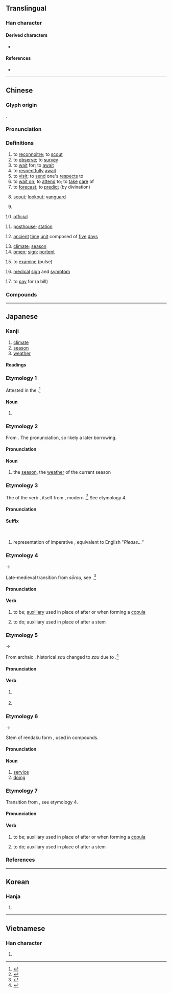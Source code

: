 {{character info/new}}
{{also|侯}}
==Translingual==
{{stroke order|stroke=9}}

===Han character===
{{Han char|rn=9|rad=人|as=08|sn=10|four=27234|canj=OLNK|ids=⿲亻丨⿳𠃍一矢,⿲亻丨⿳乛一矢}}

====Derived characters====
* {{l|mul|[[𤠣]], [[𥱌]], [[𦃺]], [[𩌖]], [[𩺟]], [[𬑟]], [[𬫺]]}}

====References====
* {{Han ref|kx=0108.040|dkj=00775|dj=0229.150|hdz=10178.050|uh=5019|ud=20505|bh=ADD4|bd=44500}}

----

==Chinese==
{{zh-forms|alt=𠋫,𠊱}}

===Glyph origin===
{{Han etym}}
{{Han compound|人|alt1=亻|矦|ls=psc|c1=s|c2=p}}.

===Pronunciation===
{{zh-pron
|m=hòu
|c=hau6
|h=pfs=heu
|md=hâiu
|mn=qz:hiō/tw,xm,zz:hō͘/hāu
|mn_note=hiō/hō͘ - literary; hāu - vernacular
|w=3hheu
|mc=y
|oc=y
|cat=v,n
}}

===Definitions===
{{zh-hanzi}}

# to [[reconnoitre]]; to [[scout]]
# to [[observe]]; to [[survey]]
# to [[wait]] for; to [[await]]
# to [[respectfully]] [[await]]
# to [[visit]]; to [[send]] one's [[respect]]s to
# to [[wait on]]; to [[attend]] to; to [[take]] [[care]] of
# to [[forecast]]; to [[predict]] (by divination)
# {{lb|zh|historical}} [[scout]]; [[lookout]]; [[vanguard]]
# {{lb|zh|historical}} {{zh-alt-form|堠|[[fortress]]}}
# {{lb|zh|historical}} [[official]]
# {{lb|zh|historical}} [[posthouse]]; [[station]]
# {{lb|zh|historical}} [[ancient]] [[time]] [[unit]] composed of [[five]] [[day]]s
# [[climate]]; [[season]]
# [[omen]]; [[sign]]; [[portent]]
# {{lb|zh|TCM}} to [[examine]] (pulse)
# {{lb|zh|TCM}} [[medical]] [[sign]] and [[symptom]]
# {{lb|zh|dialectal}} to [[pay]] for (a bill)

===Compounds===
{{zh-der|季候|候光|候選人|候蟲|久候|兆候|候教|候選|候溫|候機室|候場|候鳥|候賬|候用|候問|候旨|候補|恭候|三部九候|佇候|徵候|候車室|回候|堂候官|小時候|全天候|候診室|存候|候人|問候|寒帶氣候|候審|候館|候診|守候|季風氣候|侍候|不候|失候|天候|候脈|夏候鳥|少候|大氣候|候缺|伺候|官員祇候|乾燥氣候|候鴈|候車|俟候|占候|症候群|病候|成氣候|拱候|有時候|望候|承顏候色|氣候順化|沙漠氣候|海洋氣候|時候|稍候|烽候|拜候|祗候人|祗候|火候|症候|物候|摸氣候|斬監候|測候|癥候|斥候|氣候|氣候學|極地氣候|探候|聽候發落|風候|風雲氣候|虞候|等候|立候|節候|聽候|黃梅時候|鵠候|麥候|順候|靜候|迎候|苔原氣候|高地氣候|警候|聽候官身|過時不候|這時候|診候|證候|臺候|覘候|草原氣候}}

----

==Japanese==

===Kanji===
{{ja-kanji|grade=4|rs=人08}}

# [[climate]]
# [[season]]
# [[weather]]

====Readings====
{{ja-readings
|goon=ぐ
|kanon=こう
|kun=そうろ.う-<さうらふ-, うかが-う, さぶら-う
}}

===Etymology 1===
{{ja-kanjitab|うかみ|yomi=k}}
Attested in the ''{{w|Nihon Shoki}}''.<ref name=DJR>{{R:Daijirin}}</ref> 

====Noun====
{{ja-noun|うかみ}}
# {{lb|ja|obsolete|sort=うかみ}} {{alternative spelling of|lang=ja|窺見||[[lookout]], [[scout]]}}

===Etymology 2===
{{ja-kanjitab|こう|yomi=o}}

From {{der|ja|ltc|sort=こう|-}} {{ltc-l|候}}. The ''{{ll|ja|漢音|kan'on}}'' pronunciation, so likely a later borrowing.

====Pronunciation====
{{ja-pron|y=kan|こう|acc=1|acc_ref=DJR}}

====Noun====
{{ja-noun|こう}}

# {{lb|ja|literary|sort=こう}} the [[season]], the [[weather]] of the current season

===Etymology 3===
{{ja-kanjitab|そい|yomi=k}}
{{ja-kanjitab|そえ|yomi=k}}
The {{m|ja|命令形|tr=meireikei||imperative forms}} of the verb {{ja-r|そう}}, itself from {{ja-l||さうへ}}, modern {{ja-l|そうえ}}.<ref name=DJR>{{R:Daijirin}}</ref> See etymology 4.

====Pronunciation====
{{ja-pron|y=k|そい|そえ}}

====Suffix====
{{ja-pos|suffix|そい|hhira=そひ}}<br/>{{ja-pos|suffix|そえ|hhira=そへ}}
# {{lb|ja|archaic|informal|sort=そい}} representation of imperative {{m|ja|[[お]]…[[なさい]]|tr=o- ... nasai}}, equivalent to English "''Please...''"

===Etymology 4===
{{ja-kanjitab|そう|yomi=k}}
{{IPAchar|/sau/}} → {{IPAchar|/sou/}}

Late-medieval transition from ''sōrou'', see {{ja-l|候う}}.<ref name=DJR>{{R:Daijirin}}</ref> 

====Pronunciation====
{{ja-pron|y=k|そ.う}}

====Verb====
{{ja-verb|そ.う|hhira=さう}}
# {{lb|ja|archaic|sort=そう}} to be; [[auxiliary]] used in place of {{m|ja|ある|-ある}} after {{ja-l|で}} or {{ja-l|に}} when forming a [[copula]]
# {{lb|ja|archaic|sort=そう}} to do; auxiliary used in place of {{m|ja|ます|-ます}} after a {{m|ja||-ます}} stem

===Etymology 5===
{{ja-kanjitab|ぞう|yomi=k}}
{{IPAchar|/zau/}} → {{IPAchar|/d͡zou/}}

From archaic {{m|ja|[[に]][[候]]|tr=...ni zau}}, historical ''sau'' changed to ''zau'' due to {{ja-rendaku|sort=そう}}.<ref name=DJR>{{R:Daijirin}}</ref> 

====Pronunciation====
{{ja-pron|y=k|ぞ.う}}

====Verb====
{{ja-verb|ぞう|hhira=ざう}}
# {{lb|ja|archaic|informal|sort=そう}} {{synonym of|lang=ja|です||to be}}
# {{lb|ja|archaic|formal|sort=そう}} {{synonym of|lang=ja|[[で]][[ございます]]||to be}}

===Etymology 6===
{{ja-kanjitab|ぞうろ|yomi=k}}
{{IPAchar|/zauro/}} → {{IPAchar|/d͡zoːro/}}

Stem of rendaku form {{m|ja|候う|tr=zōrou}}, used in compounds. {{rfv-etymology|ja}}

====Pronunciation====
{{ja-pron|y=k|ぞうろ}}

====Noun====
{{ja-noun|ぞうろ|hhira=ざうろ}}
# [[service]]
# [[doing]]

===Etymology 7===
{{ja-kanjitab|そろ|yomi=k}}
Transition from {{m|ja|候う|tr=sōrou}}, see etymology 4.

====Pronunciation====
{{ja-pron|y=k|そろ}}

====Verb====
{{ja-verb|そろ}}
# {{lb|ja|archaic|sort=そろ}} to be; auxiliary used in place of {{m|ja|ある|-ある}} after {{ja-l|で}} or {{ja-l|に}} when forming a [[copula]]
# {{lb|ja|archaic|sort=そろ}} to do; auxiliary used in place of {{m|ja|ます|-ます}} after a {{m|ja||-ます}} stem

===References===
<references/>

----

==Korean==

===Hanja===
{{ko-hanja|hangeul=후}}

# {{defn|lang=ko|sort=人08}}

----

==Vietnamese==

===Han character===
{{vi-hantu|[[hầu]], [[hậu]], [[thoắng]]|rs=人08}}

# {{defn|lang=vi|sort=人08}}